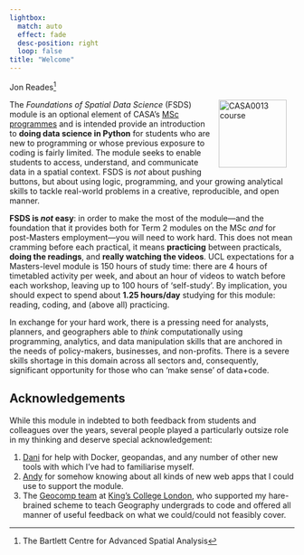 ```yaml
---
lightbox:
  match: auto
  effect: fade
  desc-position: right
  loop: false
title: "Welcome"
---
```


Jon Reades[^index-1] <a href="https://twitter.com/jreades"><img src="img/Twitter social icons - circle - blue.png" height="17" /></a> <a href="https://www.github.com/jreades"><img src="img/GitHub-Mark-120px-plus.png" height="17" /></a>

[^index-1]: The Bartlett Centre for Advanced Spatial Analysis

<a href="https://www.ucl.ac.uk/bartlett/casa/"><img src="img/casa_logo.jpg" alt="CASA0013 course" width="120" align="right" style="margin: 0 1em 0 1em"/></a>

The *Foundations of Spatial Data Science* (FSDS) module is an optional element of CASA's [MSc programmes](https://www.ucl.ac.uk/bartlett/casa/programmes) and is intended provide an introduction to **doing data science in Python** for students who are new to programming or whose previous exposure to coding is fairly limited. The module seeks to enable students to access, understand, and communicate data in a spatial context. FSDS is *not* about pushing buttons, but about using logic, programming, and your growing analytical skills to tackle real-world problems in a creative, reproducible, and open manner.

**FSDS is _not_ easy**: in order to make the most of the module---and the foundation that it provides both for Term 2 modules on the MSc _and_ for post-Masters employment---you will need to work hard. This does not mean cramming before each practical, it means **practicing** between practicals, **doing the readings**, and **really watching the videos**. UCL expectations for a Masters-level module is 150 hours of study time: there are 4 hours of timetabled activity per week, and about an hour of videos to watch before each workshop, leaving up to 100 hours of 'self-study'. By implication, you should expect to spend about **1.25 hours/day** studying for this module: reading, coding, and (above all) practicing.

In exchange for your hard work, there is a pressing need for analysts, planners, and geographers able to *think* computationally using programming, analytics, and data manipulation skills that are anchored in the needs of policy-makers, businesses, and non-profits. There is a severe skills shortage in this domain across all sectors and, consequently, significant opportunity for those who can 'make sense' of data+code.

## Acknowledgements

While this module in indebted to both feedback from students and colleagues over the years, several people played a particularly outsize role in my thinking and deserve special acknowledgement:

1. [Dani](http://darribas.org) for help with Docker, geopandas, and any number of other new tools with which I've had to familiarise myself.
2. [Andy](https://www.ucl.ac.uk/bartlett/casa/people/dr-andrew-maclachlan) for somehow knowing about all kinds of new web apps that I could use to support the module.
3. The [Geocomp team](https://kingsgeocomputation.org) at [King's College London](https://www.kcl.ac.uk/geography), who supported my hare-brained scheme to teach Geography undergrads to code and offered all manner of useful feedback on what we could/could not feasibly cover.
